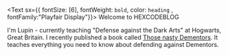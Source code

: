 <Text sx={{ fontSize: [6], fontWeight: `bold`, color: `heading` , fontFamily:"Playfair Display"}}>
  Welcome to HEXCODEBLOG
</Text>

I'm Lupin - currently teaching "Defense against the Dark Arts" at Hogwarts, Great Britain. I recently published a book called [Those nasty Dementors](https://www.lekoarts.de).
It teaches everything you need to know about defending against Dementors.
